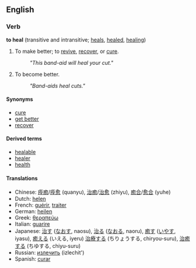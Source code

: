 ==English==
===Verb===
'''to heal''' (transitive and intransitive; [[heals]], [[healed]], [[healing]])
# To make better; to [[revive]], [[recover]], or [[cure]].
#:''"This band-aid will heal your cut."''
# To become better.
#:''"Band-aids heal cuts."''

====Synonyms====
*[[cure]]
*[[get better]]
*[[recover]]

====Derived terms====
*[[healable]]
*[[healer]]
*[[health]]

====Translations====
*Chinese: [[痊癒]]/[[痊愈]] (quanyu), [[治癒]]/[[治愈]] (zhiyu), [[癒合]]/[[愈合]] (yuhe)
*Dutch: [[helen]]
*French: [[guérir]], [[traiter]]
*German: [[heilen]]
*Greek: [[θεραπεύω]]
*Italian: [[guarire]]
*Japanese: [[治す]] ([[なおす]], naosu), [[治る]] ([[なおる]], naoru), [[癒す]] ([[いやす]], iyasu), [[癒える]] (いえる, iyeru) [[治療する]] (ちりょうする, chiryou-suru), [[治癒する]] (ちゆする, chiyu-suru)
*Russian: [[излечить]] (izlechit')
*Spanish: [[curar]]